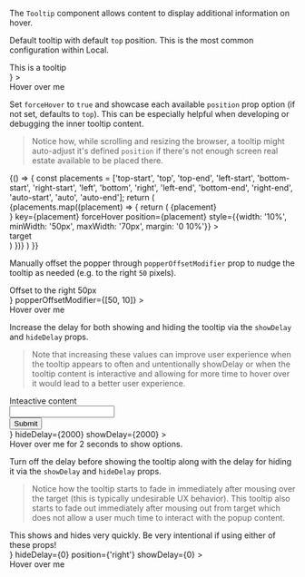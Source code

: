 
<Meta title="Overlays/Tooltip" component={Tooltip} />

The `Tooltip` component allows content to display additional information on hover.

Default tooltip with default `top` position. This is the most common configuration within Local.

<Canvas>
	<Story name="Tooltip">
        <div style={{ height: '200px', display: 'flex', alignItems: 'center', justifyContent: 'center' }}>
            <Tooltip
                content={<div>This is a tooltip</div>}
            >
                <div style={{ cursor: 'pointer' }}>Hover over me</div>
            </Tooltip>
        </div>
	</Story>
</Canvas>

Set `forceHover` to `true` and showcase each available `position` prop option (if not set, defaults to `top`).
This can be especially helpful when developing or debugging the inner tooltip content.

> Notice how, while scrolling and resizing the browser, a tooltip might auto-adjust it's defined `position` if there's not enough screen real estate available to be placed there.

<Canvas>
	<Story name="Force Hover">
		{() => {
			const placements = ['top-start', 'top', 'top-end', 'left-start', 'bottom-start', 'right-start', 'left', 'bottom', 'right', 'left-end', 'bottom-end', 'right-end', 'auto-start', 'auto', 'auto-end'];
			return (
				<div style={{ height: '750px', display: 'flex', alignItems: 'center', justifyContent: 'center', flexWrap: 'wrap' }}>
					{placements.map((placement) => {
						return (
							<Tooltip
								content={<div style={{ fontSize: '1.1rem' }}>{placement}</div>}
								key={placement}
								forceHover
								position={placement}
								style={{width: '10%', minWidth: '50px', maxWidth: '70px', margin: '0 10%'}}
							>
								<div style={{ background: '#9f9c9c', padding: '10px', borderRadius: '4px', textAlign: 'center', fontSize: '1.2rem' }}>
									target
								</div>
							</Tooltip>
						)
					})}
				</div>
			)
		}}
	</Story>
</Canvas>

Manually offset the popper through `popperOffsetModifier` prop to nudge the tooltip as needed (e.g. to the right `50` pixels).

<Canvas>
	<Story name="Offset">
        <div style={{ height: '200px', display: 'flex', alignItems: 'center' }}>
            <Tooltip
                content={<div>Offset to the right 50px</div>}
				popperOffsetModifier={[50, 10]}
            >
                <div style={{cursor: 'pointer'}}>Hover over me</div>
            </Tooltip>
        </div>
	</Story>
</Canvas>

Increase the delay for both showing and hiding the tooltip via the `showDelay` and `hideDelay` props.
> Note that increasing these values can improve user experience when the tooltip appears to often and untentionally showDelay
> or when the tooltip content is interactive and allowing for more time to hover over it would lead to a better user experience.

<Canvas>
	<Story name="Increase delays">
        <div style={{ height: '200px', display: 'flex', alignItems: 'center' }}>
            <Tooltip
				content={
					<>
						<div>Inteactive content</div>
						<input style={{display: 'block', margin: '10px 0'}}/>
						<div>
							<button>Submit</button>
						</div>
					</>
				}
				hideDelay={2000}
				showDelay={2000}
            >
                <div style={{cursor: 'pointer'}}>Hover over me for 2 seconds to show options.</div>
            </Tooltip>
        </div>
	</Story>
</Canvas>

Turn off the delay before showing the tooltip along with the delay for hiding it via the `showDelay` and `hideDelay` props.
> Notice how the tooltip starts to fade in immediately after mousing over the target (this is typically undesirable UX behavior).
> This tooltip also starts to fade out immediately after mousing out from target which does not allow a user much time to interact with the popup content.

<Canvas>
	<Story name="Remove delays">
        <div style={{ height: '200px', display: 'flex', alignItems: 'center' }}>
            <Tooltip
                content={<div>This shows and hides very quickly. Be very intentional if using either of these props!</div>}
				hideDelay={0}
				position={'right'}
				showDelay={0}
            >
                <div style={{cursor: 'pointer'}}>Hover over me</div>
            </Tooltip>
        </div>
	</Story>
</Canvas>
